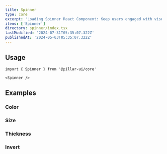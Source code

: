 ```yaml
---
title: Spinner
type: core
excerpt: 'Loading Spinner React Component: Keep users engaged with visually appealing and customizable loading states.'
items: ['Spinner']
directory: spinner/index.tsx
lastModified: '2024-07-31T05:35:07.322Z'
publishedAt: '2024-05-03T05:35:07.322Z'
---
```


## Usage

```tsx
import { Spinner } from '@pillar-ui/core'
```

```tsx
<Spinner />
```

## Examples

### Color

<Playground name="spinnerColor" root="spinner" />

### Size

<Playground name="spinnerSize" root="spinner" />

### Thickness

<Playground name="spinnerThickness" root="spinner" />

### Invert

<Playground name="spinnerInvert" root="spinner" />
